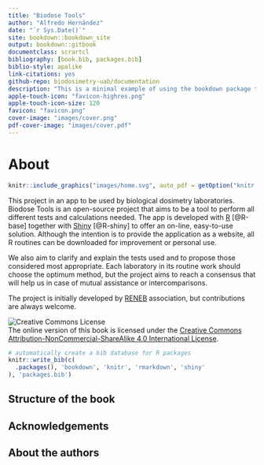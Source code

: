 ```yaml
--- 
title: "Biodose Tools"
author: "Alfredo Hernández"
date: "`r Sys.Date()`"
site: bookdown::bookdown_site
output: bookdown::gitbook
documentclass: scrartcl
bibliography: [book.bib, packages.bib]
biblio-style: apalike
link-citations: yes
github-repo: biodosimetry-uab/documentation
description: "This is a minimal example of using the bookdown package to write a book. The output format for this example is bookdown::gitbook."
apple-touch-icon: "favicon-highres.png"
apple-touch-icon-size: 120
favicon: "favicon.png"
cover-image: "images/cover.png"
pdf-cover-image: "images/cover.pdf"
---
```


# About {-}


```r
knitr::include_graphics("images/home.svg", auto_pdf = getOption("knitr.graphics.auto_pdf", TRUE))
```

This project in an app to be used by biological dosimetry laboratories. Biodose Tools is an open-source project that aims to be a tool to perform all different tests and calculations needed. The app is developed with [R](https://www.r-project.org/about.html) [@R-base] together with [Shiny](https://shiny.rstudio.com) [@R-shiny] to offer an on-line, easy-to-use solution. Although the intention is to provide the application as a website, all R routines can be downloaded for improvement or personal use.

We also aim to clarify and explain the tests used and to propose those considered most appropriate. Each laboratory in its routine work should choose the optimum method, but the project aims to reach a consensus that will help us in case of mutual assistance or intercomparisons.

The project is initially developed by [RENEB](http://www.reneb.net) association, but contributions are always welcome.

![Creative Commons License](images/by-nc-sa.png)  
The online version of this book is licensed under the [Creative Commons Attribution-NonCommercial-ShareAlike 4.0 International License](http://creativecommons.org/licenses/by-nc-sa/4.0/). 

```r
# automatically create a bib database for R packages
knitr::write_bib(c(
  .packages(), 'bookdown', 'knitr', 'rmarkdown', 'shiny'
), 'packages.bib')
```

## Structure of the book {-}

## Acknowledgements {-}

## About the authors {-}

